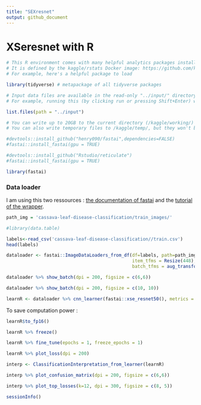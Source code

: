 ```yaml
---
title: "SEXresnet"
output: github_document
---
```



# XSeresnet with R

```r
# This R environment comes with many helpful analytics packages installed
# It is defined by the kaggle/rstats Docker image: https://github.com/kaggle/docker-rstats
# For example, here's a helpful package to load

library(tidyverse) # metapackage of all tidyverse packages

# Input data files are available in the read-only "../input/" directory
# For example, running this (by clicking run or pressing Shift+Enter) will list all files under the input directory

list.files(path = "../input")

# You can write up to 20GB to the current directory (/kaggle/working/) that gets preserved as output when you create a version using "Save & Run All" 
# You can also write temporary files to /kaggle/temp/, but they won't be saved outside of the current session
```

```r
#devtools::install_github("henry090/fastai",dependencies=FALSE)
#fastai::install_fastai(gpu = TRUE)
```

```r
#devtools::install_github("Rstudio/reticulate")
#fastai::install_fastai(gpu = TRUE)
```

```r
library(fastai)
```


### Data loader

I am using this two ressources : [the documentation of fastai](https://docs.fast.ai/vision.data.html#ImageDataLoaders.from_df) and the [tutorial of the wrapper](https://henry090.github.io/fastai/articles/basic_img_class.html).

```r
path_img = 'cassava-leaf-disease-classification/train_images/'
```

```r
#library(data.table)
```

```r
labels<-read_csv('cassava-leaf-disease-classification//train.csv')
head(labels)
```

```r
dataloader <- fastai::ImageDataLoaders_from_df(df=labels, path=path_img, bs=4, seed=6, 
                                               item_tfms = Resize(448),
                                               batch_tfms = aug_transforms(size=224, min_scale=0.75))
```


```r
dataloader %>% show_batch(dpi = 200, figsize = c(6,6))
```

```r
dataloader %>% show_batch(dpi = 200, figsize = c(10, 10))
```

```r
learnR <- dataloader %>% cnn_learner(fastai::xse_resnet50(), metrics = accuracy,  model_dir="XSEresnet_files/") #prettier
```

To save computation power :

```r
learnR$to_fp16()
```


```r
learnR %>% freeze()
```

```r
learnR %>% fine_tune(epochs = 1, freeze_epochs = 1)
```

```r
learnR %>% plot_loss(dpi = 200)
```

```r
interp <- ClassificationInterpretation_from_learner(learnR)

interp %>% plot_confusion_matrix(dpi = 200, figsize = c(6,6))
```

```r
interp %>% plot_top_losses(k=12, dpi = 300, figsize = c(8, 5))
```

```r
sessionInfo()
```


